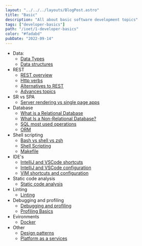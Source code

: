 ```yaml
---
layout: "../../../layouts/BlogPost.astro"
title: "Basic"
description: "All about basic software development topics"
tags: ["developer-basics"]
path: "/ioet/1-developer-basics"
color: "#fadabd"
pubDate: "2022-09-14"
---
```


- Data:
  - [Data Types](/ioet-juniors-learning-path/ioet/1-developer-basics/1_data/1-1_data_types_new)
  - [Data structures](/ioet-juniors-learning-path/ioet/1-developer-basics/1_data/1-2_data_structures_new)
- REST
  - [REST overview](/ioet-juniors-learning-path/ioet/1-developer-basics/2_rest/2-2_rest_protocols)
  - [Http verbs](/ioet-juniors-learning-path/ioet/1-developer-basics/2_rest/2-1_http_verbs)
  - [Alternatives to REST](/ioet-juniors-learning-path/ioet/1-developer-basics/2_rest/2-3_alternatives_to_rest)
  - [Advances topics](/ioet-juniors-learning-path/ioet/1-developer-basics/2_rest/2-4_advance_topics)
- SR vs SPA
  - [Server rendering vs single page apps](/ioet-juniors-learning-path/ioet/1-developer-basics/3_sr_vs_spa/sr_vs_spa)
- Database
  - [What is a Relational Database](/ioet-juniors-learning-path/ioet/1-developer-basics/4_database/4-1_relational_db)
  - [What Is a Non-Relational Database?](/ioet-juniors-learning-path/ioet/1-developer-basics/4_database/4-2_non_relational_db)
  - [SQL most used operations](/ioet-juniors-learning-path/ioet/1-developer-basics/4_database/4-4_sql_most_used_operations)
  - [ORM](/ioet-juniors-learning-path/ioet/1-developer-basics/4_database/4-5_orm)
- Shell scripting
  - [Bash vs shell vs zsh](/ioet-juniors-learning-path/ioet/1-developer-basics/5_shell_scripting/5-1_bash_shell_zsh)
  - [Shell Scripting](/ioet-juniors-learning-path/ioet/1-developer-basics/5_shell_scripting/5-2_shell_scripting)
  - [Makefile](/ioet-juniors-learning-path/ioet/1-developer-basics/5_shell_scripting/5-3_makefile)
- IDE's
  - [IntelliJ and VSCode shortcuts](/ioet-juniors-learning-path/ioet/1-developer-basics/6_ides/6-1_intellij_vscode_shortcuts)
  - [IntelliJ and VSCode configuration](/ioet-juniors-learning-path/ioet/1-developer-basics/6_ides/6-2_intellij_vscode_configuration)
  - [VIM shortcuts and configuration](/ioet-juniors-learning-path/ioet/1-developer-basics/6_ides/6-3_vim_shorcuts_and_configuration)
- Static code analysis
  - [Static code analysis](/ioet-juniors-learning-path/ioet/1-developer-basics/7_static_code_analysis/static_code_analysis)
- Linting
  - [Linting](/ioet-juniors-learning-path/ioet/1-developer-basics/8_linting/linting)
- Debugging and profiling
  - [Debugging and profiling](/ioet-juniors-learning-path/ioet/1-developer-basics/9_debugging_and_profiling/debugging_with_vscode)
  - [Profiling Basics](/ioet-juniors-learning-path/ioet/1-developer-basics/9_debugging_and_profiling/profiling_basics)
- Evironments
  - [Docker](/ioet-juniors-learning-path/ioet/1-developer-basics/10_environments/docker)
- Other
  - [Design patterns](/ioet-juniors-learning-path/ioet/1-developer-basics/11_others/10-1_design_patterns)
  - [Platform as a services](/ioet-juniors-learning-path/ioet/1-developer-basics/11_others/11-1_PaaS)
